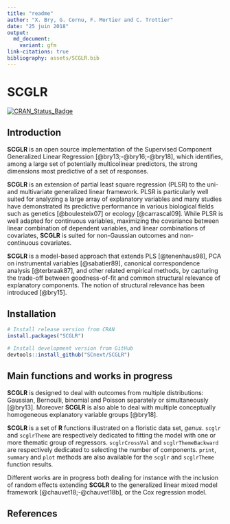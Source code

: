 ---
title: "readme"
author: "X. Bry, G. Cornu, F. Mortier and C. Trottier"
date: "25 juin 2018"
output: 
  md_document:
    variant: gfm
link-citations: true
bibliography: assets/SCGLR.bib
---
<!-- File generated from README.Rmd. Changes must be done from there -->

# SCGLR

[![CRAN_Status_Badge](https://www.r-pkg.org/badges/version/SCGLR)](https://cran.r-project.org/package=SCGLR)

## Introduction

**SCGLR** is an open source implementation of the Supervised Component Generalized Linear Regression 
[@bry13;-@bry16;-@bry18], which identifies, among a large set of potentially multicolinear predictors, the strong dimensions  most predictive of a set of responses. 

**SCGLR** is an extension of partial least square regression (PLSR) to the uni- and multivariate generalized linear framework. PLSR is particularly well suited for analyzing a large array of explanatory variables and many studies have demonstrated its predictive performance in various biological fields such as genetics [@boulesteix07] or ecology [@carrascal09].  While PLSR is well adapted for continuous variables, maximizing the covariance between linear combination of dependent variables, and linear combinations of covariates, **SCGLR** is suited for non-Gaussian outcomes and non-continuous covariates. 

**SCGLR** is a model-based approach that extends PLS [@tenenhaus98], PCA on instrumental variables [@sabatier89], canonical correspondence analysis [@terbraak87], and other related empirical methods, by capturing the trade-off between goodness-of-fit and common structural relevance of explanatory components. The notion of structural relevance has been introduced [@bry15].   


## Installation

``` r
# Install release version from CRAN
install.packages("SCGLR")

# Install development version from GitHub
devtools::install_github("SCnext/SCGLR")
```

## Main functions and works in progress
**SCGLR** is designed to deal with outcomes from multiple distributions: Gaussian, Bernoulli, binomial and Poisson separately or simultaneously [@bry13]. Moreover **SCGLR** is also able to deal with multiple conceptually homogeneous explanatory variable groups [@bry18].  

**SCGLR** is a set of **R** functions illustrated on a floristic data set, _genus_. `scglr` and `scglrTheme` are respectively dedicated to fitting the model with one or more thematic group of regressors. `scglrCrossVal` and `scglrThemeBackward` are respectively dedicated to selecting the number of components. `print`, `summary` and `plot` methods are also available for the `scglr` and `scglrTheme` function results.

Different works are in progress both dealing for instance with the inclusion of random effects extending **SCGLR** to the generalized linear mixed model framework [@chauvet18;-@chauvet18b], or the Cox regression model.

## References

